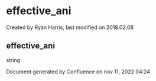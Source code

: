 
# effective_ani 

 Created by  Ryan Harris, last modified on 2018.02.08

## effective_ani

string

Document generated by Confluence on nov 11, 2022 04:24
